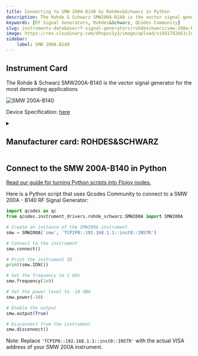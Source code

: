```yaml
---
title: Connecting to SMW 200A-B140 by Rohdes&Schwarz in Python
description: The Rohde & Schwarz SMW200A-B140 is the vector signal generator for the most demanding applications
keywords: [Rf Signal Generators, Rohdes&Schwarz, QCodes Community] 
slug: instruments-database/rf-signal-generators/rohdeschwarz/smw-200a-b140 
image: https://res.cloudinary.com/dhopxs1y3/image/upload/v1691782663/Instruments/RF%20Signal%20Generator/SMW-200A---B140/SMW-200A---B140.webp
sidebar:
    label: SMW 200A-B140 
---
```



## Instrument Card

The Rohde & Schwarz SMW200A-B140 is the vector signal generator for the most demanding applications



![SMW 200A-B140](https://res.cloudinary.com/dhopxs1y3/image/upload/v1691782663/Instruments/RF%20Signal%20Generator/SMW-200A---B140/SMW-200A---B140.webp)

Device Specification: [here](/instruments-database/all-instruments)

<details style={{ marginTop: "15px"}}>
<summary><h2 style={{display:'inline'}}>Manufacturer card: ROHDES&SCHWARZ</h2></summary>

![ROHDES&SCHWARZ](https://res.cloudinary.com/dhopxs1y3/image/upload/v1692806194/Instruments/Vendor%20Logos/RohdeSchwarz.png)

Rohde & Schwarz GmbH & Co KG is an international electronics group specializing in the fields of electronic test equipment, broadcast & media, cybersecurity, radiomonitoring and radiolocation, and radiocommunication.

- Headquarters: Munich, Germany
- Yearly Revenue (millions, USD): 2500
- Vendor Website: [here](https://www.rohde-schwarz.com/ca/home_48230.html)

</details>


<FeaturedInstrumentVideo category="RF_SIGNAL_GENERATORS" />

## Connect to the SMW 200A-B140 in Python

[Read our guide for turning Python scripts into Flojoy nodes.](https://docs.flojoy.ai/contribution/blocks/custom-flojoy-block/)



<Tabs>
<TabItem value="Flojoy" label="Flojoy" className="flojoy-instrument-tabs">

<SectionsCard category="RF_SIGNAL_GENERATORS" manufacturer="Rohdes&Schwarz"></SectionsCard>

</TabItem>
<TabItem value="QCodes Community" label="QCodes Community">

Here is a Python script that uses Qcodes Community to connect to a SMW 200A - B140 RF Signal Generator:

```python
import qcodes as qc
from qcodes.instrument_drivers.rohde_schwarz.SMW200A import SMW200A

# Create an instance of the SMW200A instrument
smw = SMW200A('smw', 'TCPIP0::192.168.1.1::inst0::INSTR')

# Connect to the instrument
smw.connect()

# Print the instrument ID
print(smw.IDN())

# Set the frequency to 1 GHz
smw.frequency(1e9)

# Set the power level to -10 dBm
smw.power(-10)

# Enable the output
smw.output(True)

# Disconnect from the instrument
smw.disconnect()
```

Note: Replace `'TCPIP0::192.168.1.1::inst0::INSTR'` with the actual VISA address of your SMW 200A instrument.

</TabItem>
</Tabs>
